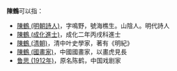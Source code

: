 '''陳鶴'''可以指：
* [[陳鶴_(明朝詩人)|陳鶴 (明朝詩人)]]，字鳴野，號海樵生。山陰人。明代詩人
* [[陳鶴_(成化進士)|陳鶴 (成化進士)]]，成化二年丙戌科進士
* [[陳鶴_(清朝)|陳鶴 (清朝)]]，清中叶史學家，著有《明紀》
* [[陳鶴_(國畫家)|陳鶴 (國畫家)]]，中國國畫家，以畫虎見長
* [[鲁思_(1912年)|鲁思 (1912年)]]，原名陈鹤，中国戏剧家

{{disambig|H鹤|Cat=二字陈姓人名消歧义}}